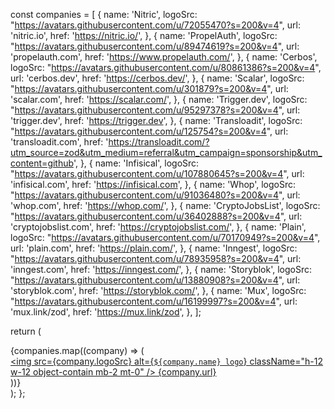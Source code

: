   const companies = [
    { 
      name: 'Nitric', 
      logoSrc: "https://avatars.githubusercontent.com/u/72055470?s=200&v=4",
      url: 'nitric.io', 
      href: 'https://nitric.io/',
    },
    { 
      name: 'PropelAuth', 
      logoSrc: "https://avatars.githubusercontent.com/u/89474619?s=200&v=4",
      url: 'propelauth.com', 
      href: 'https://www.propelauth.com/',
    },
    { 
      name: 'Cerbos', 
      logoSrc: "https://avatars.githubusercontent.com/u/80861386?s=200&v=4",
      url: 'cerbos.dev', 
      href: 'https://cerbos.dev/',
    },
    { 
      name: 'Scalar', 
      logoSrc: "https://avatars.githubusercontent.com/u/301879?s=200&v=4",
      url: 'scalar.com', 
      href: 'https://scalar.com/',
    },
    { 
      name: 'Trigger.dev', 
      logoSrc: "https://avatars.githubusercontent.com/u/95297378?s=200&v=4",
      url: 'trigger.dev', 
      href: 'https://trigger.dev',
    },
    { 
      name: 'Transloadit', 
      logoSrc: "https://avatars.githubusercontent.com/u/125754?s=200&v=4",
      url: 'transloadit.com', 
      href: 'https://transloadit.com/?utm_source=zod&utm_medium=referral&utm_campaign=sponsorship&utm_content=github',
    },
    { 
      name: 'Infisical', 
      logoSrc: "https://avatars.githubusercontent.com/u/107880645?s=200&v=4",
      url: 'infisical.com', 
      href: 'https://infisical.com',
    },
    { 
      name: 'Whop', 
      logoSrc: "https://avatars.githubusercontent.com/u/91036480?s=200&v=4",
      url: 'whop.com', 
      href: 'https://whop.com/',
    },
    { 
      name: 'CryptoJobsList', 
      logoSrc: "https://avatars.githubusercontent.com/u/36402888?s=200&v=4",
      url: 'cryptojobslist.com', 
      href: 'https://cryptojobslist.com/',
    },
    { 
      name: 'Plain', 
      logoSrc: "https://avatars.githubusercontent.com/u/70170949?s=200&v=4",
      url: 'plain.com', 
      href: 'https://plain.com/',
    },
    { 
      name: 'Inngest', 
      logoSrc: "https://avatars.githubusercontent.com/u/78935958?s=200&v=4",
      url: 'inngest.com', 
      href: 'https://inngest.com/',
    },
    { 
      name: 'Storyblok', 
      logoSrc: "https://avatars.githubusercontent.com/u/13880908?s=200&v=4",
      url: 'storyblok.com', 
      href: 'https://storyblok.com/',
    },
    { 
      name: 'Mux', 
      logoSrc: "https://avatars.githubusercontent.com/u/16199997?s=200&v=4",
      url: 'mux.link/zod', 
      href: 'https://mux.link/zod',
    },
  ];

  return (
    <div className="max-w-6xl mx-auto p-4">
      <div className="border border-gray-200 dark:border-gray-700 bg-white dark:bg-gray-900 rounded-md">
        <div className="grid grid-cols-2 sm:grid-cols-4 lg:grid-cols-4">
          {companies.map((company) => (
            <div 
              key={company.name} 
              className="p-4 flex flex-col items-center border-b border-r border-gray-200 dark:border-gray-700 last:border-b-0 sm:last-sm:border-b sm:even:last:border-r-0 lg:nth-3:last-3:border-r-0 xl:nth-4:last-4:border-r-0"
            >
              <a href={company.href} target="_blank" rel="noopener noreferrer" className="flex flex-col items-center">
                <img 
                  src={company.logoSrc}
                  alt={`${company.name} logo`} 
                  className="h-12 w-12 object-contain mb-2 mt-0"
                />
                <span className="text-sm text-gray-500 dark:text-gray-400 hover:text-gray-700 dark:hover:text-gray-300">
                  {company.url}
                </span>
              </a>
            </div>
          ))}
        </div>
      </div>
    </div>
  );
};
